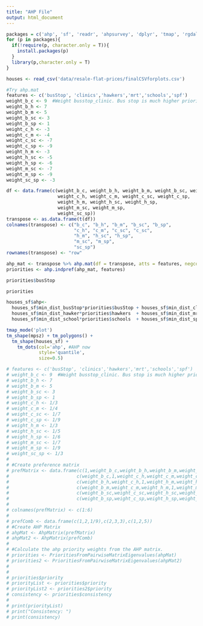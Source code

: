 ```yaml
---
title: "AHP File"
output: html_document
---
```

```r
packages = c('ahp', 'sf', 'readr', 'ahpsurvey', 'dplyr', 'tmap', 'rgdal', 'tidyverse')
for (p in packages){ 
  if(!require(p, character.only = T)){
    install.packages(p)
  }
  library(p,character.only = T) 
}
```

```r
houses <- read_csv('data/resale-flat-prices/finalCSVforplots.csv')
```

```r
#Try ahp.mat
features <- c('busStop', 'clinics','hawkers','mrt','schools','spf')
weight_b_c <- 9  #Weight busstop_clinic. Bus stop is much higher priority than clinic
weight_b_h <- 7
weight_b_m <- 5
weight_b_sc <- 3
weight_b_sp <- 1
weight_c_h <- -3
weight_c_m <- -4
weight_c_sc <- -7
weight_c_sp <- -9
weight_h_m <- -3
weight_h_sc <- -5
weight_h_sp <- -6
weight_m_sc <- -7
weight_m_sp <- -9
weight_sc_sp <- -3

df <- data.frame(c(weight_b_c, weight_b_h, weight_b_m, weight_b_sc, weight_b_sp,
                   weight_c_h, weight_c_m, weight_c_sc, weight_c_sp, 
                   weight_h_m, weight_h_sc, weight_h_sp,
                   weight_m_sc, weight_m_sp,
                   weight_sc_sp))
transpose <- as.data.frame(t(df))
colnames(transpose) <- c("b_c", "b_h", "b_m", "b_sc", "b_sp",
                         "c_h", "c_m", "c_sc", "c_sc",
                         "h_m", "h_sc", "h_sp",
                         "m_sc", "m_sp",
                         "sc_sp")
rownames(transpose) <- "row"

ahp_mat <- transpose %>% ahp.mat(df = transpose, atts = features, negconvert = T) %>% head(3)
priorities <- ahp.indpref(ahp_mat, features)

priorities$busStop

priorities
  ```

```r
houses_sf$ahp<- 
  houses_sf$min_dist_busStop*priorities$busStop + houses_sf$min_dist_clinic*priorities$clinics +
  houses_sf$min_dist_hawker*priorities$hawkers  + houses_sf$min_dist_mrt*priorities$mrt +
  houses_sf$min_dist_school*priorities$schools  + houses_sf$min_dist_spf*priorities$spf
```

```r
tmap_mode('plot')
tm_shape(mpsz) + tm_polygons() + 
  tm_shape(houses_sf) +
    tm_dots(col='ahp', #AHP now
            style='quantile',
            size=0.5)
```

```r
# features <- c('busStop', 'clinics','hawkers','mrt','schools','spf')
# weight_b_c <- 9  #Weight busstop_clinic. Bus stop is much higher priority than clinic
# weight_b_h <- 7
# weight_b_m <- 5
# weight_b_sc <- 3
# weight_b_sp <- 1
# weight_c_h <- 1/3
# weight_c_m <- 1/4
# weight_c_sc <- 1/7
# weight_c_sp <- 1/9
# weight_h_m <- 1/3
# weight_h_sc <- 1/5
# weight_h_sp <- 1/6
# weight_m_sc <- 1/7
# weight_m_sp <- 1/9
# weight_sc_sp <- 1/3
# 
# #Create preference matrix
# prefMatrix <- data.frame(c(1,weight_b_c,weight_b_h,weight_b_m,weight_b_sc,weight_b_sp),
#                         c(weight_b_c,1,weight_c_h,weight_c_m,weight_c_sc,weight_c_sp),
#                         c(weight_b_h,weight_c_h,1,weight_h_m,weight_h_sc,weight_h_sp),
#                         c(weight_b_m,weight_c_m,weight_h_m,1,weight_m_sc,weight_m_sp),
#                         c(weight_b_sc,weight_c_sc,weight_h_sc,weight_m_sc,1,weight_sc_sp),
#                         c(weight_b_sp,weight_c_sp,weight_h_sp,weight_m_sp,weight_sc_sp,1))
# 
# colnames(prefMatrix) <- c(1:6)
# 
# prefComb <- data.frame(c(1,2,1/9),c(2,3,3),c(1,2,5))
# #Create AHP Matrix
# ahpMat <- AhpMatrix(prefMatrix)
# ahpMat2 <- AhpMatrix(prefComb)
# 
# #Calculate the ahp priority weights from the AHP matrix.
# priorities <- PrioritiesFromPairwiseMatrixEigenvalues(ahpMat)
# priorities2 <- PrioritiesFromPairwiseMatrixEigenvalues(ahpMat2)
# 
# 
# priorities$priority
# priorityList <- priorities$priority
# priorityList2 <- priorities2$priority
# consistency <- priorities$consistency
# 
# print(priorityList)
# print("Consistency: ")
# print(consistency)
```